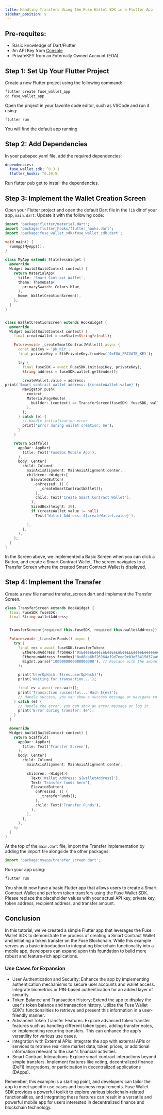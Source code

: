 ```yaml
---
title: Handling Transfers Using the Fuse Wallet SDK in a Flutter App
sidebar_position: 9
---
```


## Pre-requites:

* Basic knowledge of Dart/Flutter
* An API Key from [Console](https://console.fuse.io/build)
* PrivateKEY from an Externally Owned Account (EOA)

## Step 1: Set Up Your Flutter Project

Create a new Flutter project using the following command:

```bash
flutter create fuse_wallet_app
cd fuse_wallet_app
```

Open the project in your favorite code editor, such as VSCode and run it using:

```bash
flutter run
```

You will find the default app running.

## Step 2: Add Dependencies

In your pubspec.yaml file, add the required dependencies:

```yaml
dependencies:
  fuse_wallet_sdk: ^0.3.1
  flutter_hooks: ^0.20.5
```

Run flutter pub get to install the dependencies.

## Step 3: Implement the Wallet Creation Screen

Open your Flutter project and open the default  Dart file in the `lib` dir of your app, `main.dart`. Update it with the following code:

```dart
import 'package:flutter/material.dart';
import 'package:flutter_hooks/flutter_hooks.dart';
import 'package:fuse_wallet_sdk/fuse_wallet_sdk.dart';

void main() {
  runApp(MyApp());
}

class MyApp extends StatelessWidget {
  @override
  Widget build(BuildContext context) {
    return MaterialApp(
      title: 'Smart Contract Wallet',
      theme: ThemeData(
        primarySwatch: Colors.blue,
      ),
      home: WalletCreationScreen(),
    );
  }
}


class WalletCreationScreen extends HookWidget {
  @override
  Widget build(BuildContext context) {
    final createWallet = useState<String?>(null);

    Future<void> _createSmartContractWallet() async {
      const apiKey = 'pk_KEY';
      final privateKey = EthPrivateKey.fromHex('0xEOA_PRIVATE_KEY');

      try {
        final fuseSDK = await FuseSDK.init(apiKey, privateKey);
        String address = fuseSDK.wallet.getSender();

        createWallet.value = address;
print('Smart contract wallet address: ${createWallet.value}');
        Navigator.push(
          context,
          MaterialPageRoute(
            builder: (context) => TransferScreen(fuseSDK: fuseSDK, walletAddress: address),
          ),
        );
      } catch (e) {
        // Handle initialization error
        print('Error during wallet creation: $e');
      }
    }

    return Scaffold(
      appBar: AppBar(
        title: Text('FuseBox Mobile App'),
      ),
      body: Center(
        child: Column(
          mainAxisAlignment: MainAxisAlignment.center,
          children: <Widget>[
            ElevatedButton(
              onPressed: () {
                _createSmartContractWallet();
              },
              child: Text('Create Smart Contract Wallet'),
            ),
            SizedBox(height: 20),
            if (createWallet.value != null)
              Text('Wallet Address: ${createWallet.value}'),
              
          ],
        ),
      ),
    );
  }
}
```

In the Screen above, we implemented a Basic Screen when you can click a Button, and create a Smart Contract Wallet. The screen navigates to a Transfer Screen where the created Smart Contract Wallet is displayed.

## Step 4: Implement the Transfer

Create a new file named transfer\_screen.dart and implement the Transfer Screen.

```dart
class TransferScreen extends HookWidget {
  final FuseSDK fuseSDK;
  final String walletAddress;


  TransferScreen({required this.fuseSDK, required this.walletAddress});

  Future<void> _transferFunds() async {
    try {
      final res = await fuseSDK.transferToken(
        EthereumAddress.fromHex('0xEeeeeEeeeEeEeeEeEeEeeEEEeeeeEeeeeeeeEEeE'), // Replace with your token address
        EthereumAddress.fromHex('0xd8da6bf26964af9d7eed9e03e53415d37aa96045'), //  for 'vitalik.eth'. Replace with recipient's address.
        BigInt.parse('1000000000000000000'), // Replace with the amount in Wei
      );

      print('UserOpHash: ${res.userOpHash}');
      print('Waiting for transaction...');

      final ev = await res.wait();
      print('Transaction successful... Hash ${ev}');
      // Handle success, you can show a success message or navigate to another screen
    } catch (e) {
      // Handle the error, you can show an error message or log it
      print('Error during transfer: $e');
    }
  }

  @override
  Widget build(BuildContext context) {
    return Scaffold(
      appBar: AppBar(
        title: Text('Transfer Screen'),
      ),
      body: Center(
        child: Column(
          mainAxisAlignment: MainAxisAlignment.center,
          
          children: <Widget>[
            Text('Wallet Address: ${walletAddress}'),
            Text('Transfer funds here'),
            ElevatedButton(
              onPressed: () {
                _transferFunds();
              },
              child: Text('Transfer Funds'),
            ),
          ],
        ),
      ),
    );
  }
}
```

At the top of the `main.dart` file, import the Transfer implementation by adding the import file alongside the other packages:

```javascript
import 'package:myapp/transfer_screen.dart';
```

Run your app using:

```bash
flutter run
```

You should now have a basic Flutter app that allows users to create a Smart Contract Wallet and perform token transfers using the Fuse Wallet SDK. Please replace the placeholder values with your actual API key, private key, token address, recipient address, and transfer amount.

## Conclusion

In this tutorial, we've created a simple Flutter app that leverages the Fuse Wallet SDK to demonstrate the process of creating a Smart Contract Wallet and initiating a token transfer on the Fuse Blockchain. While this example serves as a basic introduction to integrating blockchain functionality into a mobile app, developers can expand upon this foundation to build more robust and feature-rich applications.

### Use Cases for Expansion

* User Authentication and Security: Enhance the app by implementing authentication mechanisms to secure user accounts and wallet access. Integrate biometrics or PIN-based authentication for an added layer of security.
* Token Balance and Transaction History: Extend the app to display the user's token balance and transaction history. Utilize the Fuse Wallet SDK's functionalities to retrieve and present this information in a user-friendly manner.
* Advanced Token Transfer Features: Explore advanced token transfer features such as handling different token types, adding transfer notes, or implementing recurring transfers. This can enhance the app's versatility for various use cases.
* Integration with External APIs: Integrate the app with external APIs or services to retrieve real-time market data, token prices, or additional information relevant to the user's financial activities.
* Smart Contract Interactions: Explore smart contract interactions beyond simple transfers. Implement features like voting, decentralized finance (DeFi) integrations, or participation in decentralized applications (DApps).

Remember, this example is a starting point, and developers can tailor the app to meet specific use cases and business requirements. Fuse Wallet SDK provides a powerful toolkit to explore various blockchain-related functionalities, and integrating these features can result in a versatile and powerful mobile app for users interested in decentralized finance and blockchain technology.
